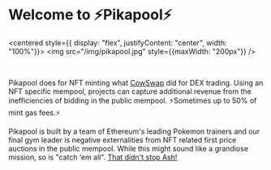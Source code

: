 # Welcome to ⚡️Pikapool⚡️

<centered style={{ display: "flex", justifyContent: "center", width: "100%"}}>
  <img src="/img/pikapool.jpg" style={{maxWidth: "200px"}} />
</centered>

<br/>

Pikapool does for NFT minting what [CowSwap](https://swap.cow.fi/) did for DEX trading.  Using an NFT specific mempool, projects can capture additional revenue from the inefficiencies of bidding in the public mempool. ⚡️Sometimes up to 50% of mint gas fees.⚡️

Pikapool is built by a team of Ethereum's leading Pokemon trainers and our final gym leader is negative externalities from NFT related first price auctions in the public mempool.  While this might sound like a grandiose mission, so is "catch ‘em all". [That didn't stop Ash!](https://www.usatoday.com/story/entertainment/tv/2022/11/13/ash-ketchum-becomes-pokemon-world-champion/10691331002/)





